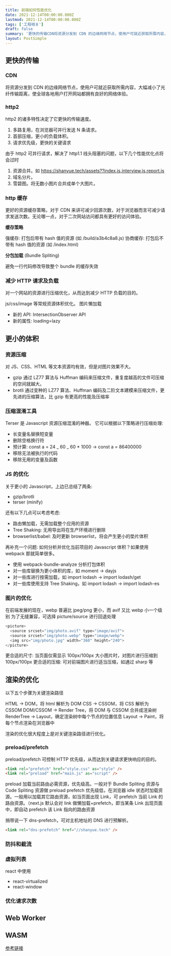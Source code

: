 ```yaml
---
title: 前端如何性能优化
date: 2021-12-14T00:00:00.000Z
lastmod: 2021-12-14T00:00:00.000Z
tags: ['工程相关']
draft: false
summary: '更快的传输CDN将资源分发到 CDN 的边缘网络节点，使用户可就近获取所需内容，大幅减小了光纤传输距离，使全球各地用户打开网站都拥有良好的网络体验。http2http2 的诸多特性决定了它更快...'
layout: PostSimple
---
```


## 更快的传输

### CDN

将资源分发到 CDN 的边缘网络节点，使用户可就近获取所需内容，大幅减小了光纤传输距离，使全球各地用户打开网站都拥有良好的网络体验。

### http2

http2 的诸多特性决定了它更快的传输速度。

1. 多路复用，在浏览器可并行发送 N 条请求。
2. 首部压缩，更小的负载体积。
3. 请求优先级，更快的关键请求

由于 http2 可并行请求，解决了 http1.1 线头阻塞的问题，以下几个性能优化点将会过时

1. 资源合并。如 https://shanyue.tech/assets??index.js,interview.js,report.js
2. 域名分片。
3. 雪碧图。将无数小图片合并成单个大图片。

### http 缓存

更好的资源缓存策略，对于 CDN 来讲可减少回源次数，对于浏览器而言可减少请求发送次数。无论哪一点，对于二次网站访问都具有更好的访问体验。

**缓存策略**

强缓存: 打包后带有 hash 值的资源 (如 /build/a3b4c8a8.js)
协商缓存: 打包后不带有 hash 值的资源 (如 /index.html)

**分包加载** (Bundle Spliting)

避免一行代码修改导致整个 bundle 的缓存失效

### 减少 HTTP 请求及负载

对一个网站的资源进行压缩优化，从而达到减少 HTTP 负载的目的。

js/css/image 等常规资源体积优化。
图片懒加载

- 新的 API: IntersectionObserver API
- 新的属性: loading=lazy

## 更小的体积

### 资源压缩

对 JS、CSS、HTML 等文本资源均有效，但是对图片效果不大。

- gzip 通过 LZ77 算法与 Huffman 编码来压缩文件，重复度越高的文件可压缩的空间就越大。
- brotli 通过变种的 LZ77 算法、Huffman 编码及二阶文本建模来压缩文件，更先进的压缩算法，比 gzip 有更高的性能及压缩率

### 压缩混淆工具

Terser 是 Javascript 资源压缩混淆的神器。
它可以根据以下策略进行压缩处理:

- 长变量名替换短变量
- 删除空格换行符
- 预计算: const a = 24 _ 60 _ 60 \* 1000 -> const a = 86400000
- 移除无法被执行的代码
- 移除无用的变量及函数

### JS 的优化

关于更小的 Javascript，上边已总结了两条:

- gzip/brotli
- terser (minify)

还有以下几点可以考虑考虑:

- 路由懒加载，无需加载整个应用的资源
- Tree Shaking: 无用导出将在生产环境进行删除
- browserlist/babel: 及时更新 browserlist，将会产生更小的垫片体积

再补充一个问题:
如何分析并优化当前项目的 Javascript 体积？如果使用 webpack 那就简单很多。

- 使用 webpack-bundle-analyze 分析打包体积
- 对一些库替换为更小体积的库，如 moment -> dayjs
- 对一些库进行按需加载，如 import lodash -> import lodash/get
- 对一些库使用支持 Tree Shaking，如 import lodash -> import lodash-es

### 图片的优化

在前端发展的现在，webp 普遍比 jpeg/png 更小，而 avif 又比 webp 小一个级别
为了无缝兼容，可选择 picture/source 进行回退处理

```js
<picture>
  <source srcset="img/photo.avif" type="image/avif">
  <source srcset="img/photo.webp" type="image/webp">
  <img src="img/photo.jpg" width="360" height="240">
</picture>
```

更合适的尺寸: 当页面仅需显示 100px/100px 大小图片时，对图片进行压缩到 100px/100px
更合适的压缩: 可对前端图片进行适当压缩，如通过 sharp 等

## 渲染的优化

以下五个步骤为关键渲染路径

HTML -> DOM，将 html 解析为 DOM
CSS -> CSSOM，将 CSS 解析为 CSSOM
DOM/CSSOM -> Render Tree，将 DOM 与 CSSOM 合并成渲染树
RenderTree -> Layout，确定渲染树中每个节点的位置信息
Layout -> Paint，将每个节点渲染在浏览器中

渲染的优化很大程度上是对关键渲染路径进行优化。

### preload/prefetch

preload/prefetch 可控制 HTTP 优先级，从而达到关键请求更快响应的目的。

```html
<link rel="prefetch" href="style.css" as="style" />
<link rel="preload" href="main.js" as="script" />
```

preload 加载当前路由必需资源，优先级高。一般对于 Bundle Spliting 资源与 Code Spliting 资源做 preload
prefetch 优先级低，在浏览器 idle 状态时加载资源。一般用以加载其它路由资源，如当页面出现 Link，可 prefetch 当前 Link 的路由资源。（next.js 默认会对 link 做懒加载+prefetch，即当某条 Link 出现页面中，即自动 prefetch 该 Link 指向的路由资源

捎带说一下 dns-prefetch，可对主机地址的 DNS 进行预解析。

```html
<link rel="dns-prefetch" href="//shanyue.tech" />
```

### 防抖和截流

### 虚拟列表

react 中使用

- react-virtualized
- react-window

### 优化请求次数

## Web Worker

## WASM

[参考链接](https://juejin.cn/post/7020212914020302856#heading-2)
